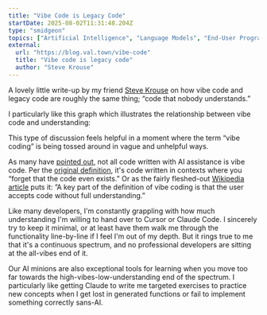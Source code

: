 ```yaml
---
title: "Vibe Code is Legacy Code"
startDate: 2025-08-02T11:31:48.204Z
type: "smidgeon"
topics: ["Artificial Intelligence", "Language Models", "End-User Programming"]
external:
  url: "https://blog.val.town/vibe-code"
  title: "Vibe code is legacy code"
  author: "Steve Krouse"
---
```


A lovely little write-up by my friend [Steve Krouse](https://stevekrouse.com/) on how vibe code and legacy code are roughly the same thing; “code that nobody understands.”

I particularly like this graph which illustrates the relationship between vibe code and understanding:

<BasicImage margin="0 auto 2rem" framed src="/images/smidgeons/vibe-code.png" alt="A line chart with vibe on the Y axis and understanding on the X axis with a downwards diagonal line" />

This type of discussion feels helpful in a moment where the term “vibe coding” is being tossed around in vague and unhelpful ways.

As many have [pointed out](https://simonwillison.net/2025/Mar/19/vibe-coding/), not all code written with AI assistance is vibe code. Per the [original definition](https://x.com/karpathy/status/1886192184808149383), it's code written in contexts where you “forget that the code even exists.” Or as the fairly fleshed-out [Wikipedia article](https://en.wikipedia.org/wiki/Vibe_coding) puts it: ”A key part of the definition of vibe coding is that the user accepts code without full understanding.”

Like many developers, I'm constantly grappling with how much understanding I'm willing to hand over to Cursor or Claude Code. I sincerely try to keep it minimal, or at least have them walk me through the functionality line-by-line if I feel I'm out of my depth. But it rings true to me that it's a continuous spectrum, and no professional developers are sitting at the all-vibes end of it.

Our AI minions are also exceptional tools for learning when you move too far towards the high-vibes-low-understanding end of the spectrum. I particularly like getting Claude to write me targeted exercises to practice new concepts when I get lost in generated functions or fail to implement something correctly sans-AI.